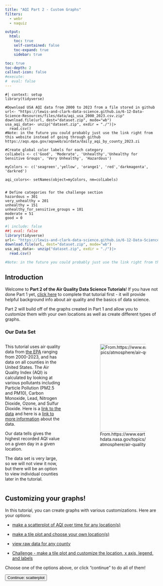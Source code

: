 ```yaml
---
title: "AQI Part 2 - Custom Graphs"
filters: 
  - webr
  - naquiz

output: 
  html: 
    toc: true
    self-contained: false
    toc-expand: true
    sidebar: true

toc: true
toc-depth: 2
callout-icon: false
#execute: 
#  eval: false
---
```



<script>
console.log("Script loaded");

document.addEventListener("DOMContentLoaded", function() {
    let currentPartIndex = 0;
    const parts = document.querySelectorAll(".tutorial-part");
    const buttons = document.querySelectorAll("button[id^='continue-button']");
    const nextButton = document.getElementById("next-button");
    const headerHeight = document.querySelector("header") ? document.querySelector("header").offsetHeight : 0;
    const sidebarLinks = document.querySelectorAll("#quarto-margin-sidebar .sidebar a"); // Updated selector

    // Log the selected elements
    console.log('Tutorial parts:', parts);
    console.log('Continue buttons:', buttons);

    // Hide all tutorial parts except the first one
    parts.forEach(function(part, index) {
        if (index !== 0) {
            part.style.display = "none";
        }
    });

    // Function to scroll to the top of the element, accounting for a fixed header
    function scrollToElement(element) {
        const elementTop = element.getBoundingClientRect().top + window.scrollY;
        window.scrollTo({
            top: elementTop - headerHeight,
            behavior: "smooth"
        });
    }

    // Function to show a specific part
    function showPart(index) {
        if (index >= 0 && index < parts.length) {
            parts.forEach((part, idx) => {
                part.style.display = (idx === index) ? "block" : "none";
            });
            scrollToElement(parts[index]);
            currentPartIndex = index;
        }
    }
    
     // Function to show all parts up to a specific index
    function showPartsUpTo(index) {
        parts.forEach((part, idx) => {
            if (idx <= index) {
                part.style.display = "block";
            }
            if (idx > index){
            part.style.display = "none";
}
        });
        scrollToElement(parts[index]);
        currentPartIndex = index;
    }

    // Add click event listeners to each button
    buttons.forEach(function(button, index) {
        button.addEventListener("click", function() {
            if (currentPartIndex < parts.length - 1) {
                parts[currentPartIndex].style.display = "block";
                buttons[currentPartIndex].style.display = "none";
                currentPartIndex++;
                showPartsUpTo(currentPartIndex);
            } else {
                alert("End of tutorial");
            }
        });
    });

    // Listen for hash changes to navigate to the correct section
    window.addEventListener("hashchange", function() {
        const hash = window.location.hash;
        if (hash) {
            const targetPart = document.querySelector(hash);
            if (targetPart) {
                const targetIndex = Array.prototype.indexOf.call(parts, targetPart);
                showPartsUpTo(targetIndex);
                buttons.forEach((button, idx) => {
                  if (idx < targetIndex) {
                  button.style.display="none";}
                  if (idx >= targetIndex) {
                  button.style.display="block";
}
                  });
            }
        }
    });

    // Check the URL hash on page load
    const initialHash = window.location.hash;
    if (initialHash) {
        const initialTarget = document.querySelector(initialHash);
        if (initialTarget) {
          const intialIndex=Array.prototype.indexOf.call(parts, initialTarget);
            showPartsUpTo(initalIndex);
            buttons.forEach((button, idx) => {
                if (idx < initialIndex) {
                    button.style.display = "none";
                }
            });
        }
    }
    // Add click event listener to the new next button
    if (nextButton) {
        nextButton.addEventListener("click", function() {
            window.location.href = "https://lewis-and-clark-data-science.github.io/6-12-Data-Science-Resources/tutorials/AQI_tutorial_advanced.html"; 
        });
    }
});

</script>

```webr-r
#| context: setup
library(tidyverse)

#Download USA AQI data from 2000 to 2023 from a file stored in github
url<- "https://lewis-and-clark-data-science.github.io/6-12-Data-Science-Resources/files/data/aqi_usa_2000_2023.csv.zip"
download.file(url, dest="dataset.zip", mode="wb") 
usa_aqi_data<- unzip("dataset.zip", exdir = "./")|>
  read.csv()
#Note: in the future you could probably just use the link right from this website instead of going through github https://aqs.epa.gov/aqsweb/airdata/daily_aqi_by_county_2023.zi

#Create global color labels for each category
colLabels <- c('Good', 'Moderate', 'Unhealthy','Unhealthy for Sensitive Groups', 'Very Unhealthy', 'Hazardous')

myColors <- c('seagreen','yellow', 'orange1', 'red','darkmagenta', 'darkred')

aqi_colors<- setNames(object=myColors, nm=colLabels)


# Define categories for the challenge section 
hazardous = 301
very_unhealthy = 201
unhealthy = 151
unhealthy_for_sensitive_groups = 101
moderate = 51
good = 0

```

```r
#| include: false
##| eval: false
library(tidyverse)
url<- "https://lewis-and-clark-data-science.github.io/6-12-Data-Science-Resources/files/data/aqi_usa_2000_2023.csv.zip"
download.file(url, dest="dataset.zip", mode="wb") 
usa_aqi_data<- unzip("dataset.zip", exdir = "./")|>
  read.csv()

#Note: in the future you could probably just use the link right from this website instead of going through github https://aqs.epa.gov/aqsweb/airdata/daily_aqi_by_county_2023.zip
```

<div class="tutorial-part" style="display: block;">


## Introduction


Welcome to **Part 2 of the Air Quality Data Science Tutorials**! If you have not done Part 1 yet, [click here](AQI_tutorial.qmd) to complete that tutorial first - it will provide helpful background info about air quality and the basics of data science.

Part 2 will build off of the graphs created in Part 1 and allow you to customize them with your own locations as well as create different types of graphs. 

### Our Data Set

::: columns
::: {.column width="40%"}

This tutorial uses air quality data from [the EPA](https://aqs.epa.gov/aqsweb/airdata/download_files.html#AQI){target="_blank"} ranging from 2000-2023, and has data on all counties in the United States. The Air Quality Index (AQI) is calculated by looking at various pollutants including Particle Pollution (PM2.5 and PM10), Carbon Monoxide, Lead, Nitrogen Dioxide, Ozone, and Sulfur Dioxide. Here is a [link to the data](https://aqs.epa.gov/aqsweb/airdata/download_files.html#AQI){target="_blank"} and here is a [link to more information](https://aqs.epa.gov/aqsweb/airdata/FileFormats.html#_pollutant_standards){target="_blank"} about the data. 

Our data tells gives the highest recorded AQI value on a given day in a given location. 

The data set is very large, so we will not view it now, but there will be an option to view individual counties later in the tutorial. 

:::
::: {.column width="10%"}
:::
::: {.column width="50%"}

![From.https://www.earthdata.nasa.gov/topics/atmosphere/air-quality](https://lewis-and-clark-data-science.github.io/6-12-Data-Science-Resources/files/figures/airqualityimage.png){fig-align="center" fig-alt="air quality images of 6 cities" height="3in" fig-cap-location="margin"}
:::

:::


## Customizing your graphs!

In this tutorial, you can create graphs with various customizations. Here are your options: 

-   [make a scatterplot of AQI over time for any location(s)](#sec-scatterplot)

-   [make a tile plot and choose your own location(s)](#sec-tilemylocation)

-   [view raw data for any county](#sec-rawdata)

-   [Challenge - make a tile plot and customize the location, x axis, legend, and labels](#sec-codechallenge)

Choose one of the options above, or click "continue" to do all of them!

<button id="continue-button" class="btn btn-primary float-start me-2">Continue: scatterplot</button>
</div>

<div class="tutorial-part" style="display: none;">

## Create a scatter plot of AQI over time {#sec-scatterplot}

First, let's create a scatterplot! We're going to graph the number of **days per year** when the AQI was above a certain threshold. 

In other words, we'll graph the number of days when the AQI was red (or orange or green or whatever level you choose). Then, we'll see how this **data changes over time**, from 2020 to 2023.

To do this, we'll use a scatterplot. A scatterplot is a collection of points, where each point represents a data value. 

::: {.border-left}
**Stop and Think**

Before we start, what do you think the graph might look like? Discuss these questions with your neighbor: 

-   In Portland, do you think the air quality is getting **better** or **worse** since 2000? 

-   If we only look at **Unhealthy** AQI levels (red) in Portland, do you think there will be **more** or **less** total days of unhealthy air quality since 2000?
:::

<button id="continue-button" class="btn btn-primary float-start me-2">Continue</button>
</div>

<div class="tutorial-part" style="display: none;">

### Step 1: Choose your county {#sec-scatterplot1step}

First, you'll need to choose a county that you want to graph.

Here are your options, organized by state. Click through them and find the county you'd like to graph. You'll need to remember the exact spelling AND capitalization. 

::: {.callout-note collapse="true"}
## States and County Names 

```r
#| output: true
#| echo: false
##| eval: false

library(DT)
library(knitr)
usa_aqi_data|>
  select('State.Name','county.Name')|>
  unique()|>
  group_by(State.Name)|>
  datatable()
#usa_aqi_data|>
#  select('State.Name','county.Name')|>
#  unique()|>
#  group_by(State.Name)|>
#  kable()
```
:::

### Step 2: Add your county name to the code

Now, you'll tell the computer which county you chose.

**Important** make sure you spell the County name exactly as you found it in the table above, and be sure to use proper capitalization as well. 


::: panel-tabset 

## Code editor

**Type** your county name in the code chunk below. Replace the red line with the county but DON'T delete the quotes `""`. 

**Press** Run Code

```webr-r
myCounty = "__________"

```

## Example

```webr-r
myCounty = "Multnomah"

```
:::


<button id="continue-button" class="btn btn-primary float-start me-2">Continue</button>
</div>

<div class="tutorial-part" style="display: none;">

### Step 3: Choose which AQI level you want to graph

Now, you can choose which air quality level you'd like to graph. You can focus on any of the following: 

-   "Good"
-   "Moderate"
-   "Unhealthy for Sensitive Groups"
-   "Unhealthy"
-   "Very Unhealthy"
-   "Hazardous"

::: panel-tabset

## Code editor

**Type** the level you choose in the code chunk. Replace the red line and be sure to keep the quotes. 

**Press** Run code

```webr-r
myLevel = "_______"
```

## Example

```webr-r
myLevel = "Unhealthy"
```

:::

<button id="continue-button" class="btn btn-primary float-start me-2">Continue</button>
</div>

<div class="tutorial-part" style="display: none;">

### Step 4: Choose a color

Now you can choose a color for your points. Here are a few options. Otherwise go to [this link](http://www.stat.columbia.edu/~tzheng/files/Rcolor.pdf){target="_blank"} for more options.

-   "red"
-   "green"
-   "blue"
-   "orange"
-   "pink"
-   "purple"
-   "yellow"

::: panel-tabset

## Code editor

**Type** your color name in the code chunk. Replace the red line. Use all lowercase and be sure to keep the quotes `""`.

**Press** run code

```webr-r
myColor = "_____"

```

## Example

```webr-r
myColor = "red"

```

:::

<button id="continue-button" class="btn btn-primary float-start me-2">Continue</button>
</div>

<div class="tutorial-part" style="display: none;">

### Step 5: Create the graph!

Now you can create your graph! Click through the tabs at the top of the code editor to see more options for customizing your graph. 

::: panel-tabset

## Code editor

**Press** run code

```webr-r
myScatterplotData<- usa_aqi_data|>
  filter(county.Name==myCounty) |>
  mutate(Year=as.integer(format(as.Date(Date), "%Y")),
        Month = factor(month(Date)),
         DOY = yday(Date))|> 
  mutate(Category = factor(Category, levels= colLabels)) |>
  filter(Category == myLevel)

myScatterplotData |>
  group_by(Year) |>
  count() |>
  
  ggplot(aes(x=Year, y=n))+
  geom_point(color=myColor) +
  labs(title = paste0("Number of days with AQI value ", myLevel, " from 2000-2023 in ", myCounty),
       x = "Year",
       y = paste0("Number of days with AQI value ", myLevel))+
  scale_x_continuous(breaks = seq(2000,2023, by=2))

```

## Add a line of best fit

Want to add a line of best fit? 

**Press** run code.

```webr-r
myScatterplotData<- usa_aqi_data|>
  filter(county.Name==myCounty) |>
  mutate(Year=as.integer(format(as.Date(Date), "%Y")),
        Month = factor(month(Date)),
         DOY = yday(Date))|> 
  mutate(Category = factor(Category, levels= colLabels)) |>
  filter(Category == myLevel)

myScatterplotData |>
  group_by(Year) |>
  count() |>
  
  ggplot(aes(x=Year, y=n))+
  geom_point(color=myColor) +
  geom_smooth(method='lm', color=myColor)+
  labs(title = paste0("Number of days with AQI value ", myLevel, " from 2000-2023 in ", myCounty),
       x = "Year",
       y = paste0("Number of days with AQI value ", myLevel))+
  scale_x_continuous(breaks = seq(2000,2023, by=2))

```

## Compare two counties

Want to overlay 2 scatterplots and compare 2 different counties? 

**Replace** the red lines with your county names! Make sure you enclose them with quotes `""` and spell their names properly (refer back to [this table](#sec-tilemylocation)).

**Press** run code

```webr-r
myCounty = "______" 
myCounty2 = "______"

```

**Example**: 
```r
#| eval: false
myCounty = "Multnomah" 
myCounty2 = "Los Angeles"
```

Now, let's make the graph again:

**Press** Run code

```webr-r
myScatterplotData<- usa_aqi_data|>
  filter(county.Name==myCounty | county.Name==myCounty2) |>
  mutate(Year=as.integer(format(as.Date(Date), "%Y")),
        Month = factor(month(Date)),
         DOY = yday(Date))|> 
  mutate(Category = factor(Category, levels= colLabels)) |>
  filter(Category == myLevel)

myScatterplotData |>
  group_by(Year, county.Name) |>
  count() |>
  
  ggplot(aes(x=Year, y=n, color=county.Name))+
  geom_point() +
  geom_smooth(method='lm')+
  labs(title = paste0("Days with AQI value ", myLevel, " from 2000-2023 in ", myCounty, " and ", myCounty2),
       x = "Year",
       y = paste0("Number of days with AQI value ", myLevel))+
  scale_x_continuous(breaks = seq(2000,2023, by=2))

```

## Troubleshooting

-   Run Code button not working: Make sure you wait until the green circle at the very top of this page says "Ready!" We have some code running in the background and the green circle indicates it has finished running. ![](https://lewis-and-clark-data-science.github.io/6-12-Data-Science-Resources/files/figures/webrready.png){fig-align="right" fig-alt="webr ready image" height="0.5in"} 

-   Error message: 

    -   Did you accidentally delete or change some code? Click the refresh button at the top of the code cell and try running it again. 
    -   Did you run all the previous code chunks in this section? Return to Step 1 and make sure you pressed "Run code" in every step. 
    -   Did you spell and capitalize all the variables correctly, as specified in each step? If not, correct it and press "run code" in that step. 

:::

<button id="continue-button" class="btn btn-primary float-start me-2">Continue: tile plot</button>
</div>

<div class="tutorial-part" style="display: none;">


## Make a tile plot of any county! {#sec-tilemylocation}

What if you wanted to look at the air quality data for another place (other than Portland and LA which were analyzed in Part 1)? You'll be able to do that below.

If you'd like a **challenge**, go to the [final section](#sec-codechallenge) to create a tile plot with multiple different variables you can adjust! 

### Step 1: Choose a county {#sec-choosecounty1}

First, you'll need to choose a county that you want to graph. 

Here are your options, organized by state. Click through them and find the county you'd like to graph. You'll need to remember the exact spelling AND capitalization. 

::: {.callout-note collapse="true"}
## States and County Names

```r
#| output: true
#| echo: false
##| eval: false

library(DT)
library(knitr)
usa_aqi_data|>
  select('State.Name','county.Name')|>
  unique()|>
  group_by(State.Name)|>
  datatable()
#usa_aqi_data|>
#  select('State.Name','county.Name')|>
#  unique()|>
#  group_by(State.Name)|>
#  kable()
```
:::

### Step 2: Add your county name to the code

Now, you'll tell the computer which county you chose.

**Important** make sure you spell the County name exactly as you found it in the table above, and be sure to use proper capitalization as well. 


::: panel-tabset 

## Code editor

**Type** your county name in the code chunk below. Replace the red line with the county but DON'T delete the quotes `""`. 

**Press** Run Code

```webr-r
myCounty = "__________"

```

## Example

```webr-r
myCounty = "Multnomah"

```
:::

<button id="continue-button" class="btn btn-primary float-start me-2">Continue</button>
</div>

<div class="tutorial-part" style="display: none;">

### Step 3: Make a tile plot

Now we can graph! Click through the tabs at the top of the code editor to see more options for customizing your graph. 

::: panel-tabset

## Code editor

**Press** run code

```webr-r
myCountyData<- usa_aqi_data|>
  filter(county.Name==myCounty)|>
  mutate(Year=as.double(format(as.Date(Date), "%Y")),
        Month = factor(month(Date)),
         DOY = yday(Date))|> 
  mutate(Category = factor(Category, levels= colLabels)) 
  
  ggplot(myCountyData, aes(x = DOY, y = Year, fill = Category))+
  geom_tile()+
  scale_y_reverse()+
  scale_fill_manual(values=aqi_colors, drop=FALSE)+
  labs(x="Day of Year", y="Year", title=paste0("AQI levels for ", myCounty))
```


## View multiple counties at once

Want to combine county data? 

**Replace** the red lines with your county names! Make sure you enclose them with quotes `""` and spell their names properly (refer back to [this table](#sec-tilemylocation)).

**Press** run code

```webr-r
myCounty = "______" 
myCounty2 = "______"

```


**Example**: 
```r
#| eval: false
myCounty = "Clackamas" 
myCounty2 = "Multnomah"
```

Now, let's make the graph again:

```webr-r

myCountyData<- usa_aqi_data|>
  filter(county.Name==myCounty | county.Name==myCounty2) |>
  mutate(Year=as.double(format(as.Date(Date), "%Y")),
        Month = factor(month(Date)),
         DOY = yday(Date))|> 
  mutate(Category = factor(Category, levels= colLabels))
  
ggplot(myCountyData, aes(x = DOY, y = Year, fill = Category))+
  geom_tile()+
  scale_y_reverse()+
  scale_fill_manual(values=aqi_colors, drop=FALSE)+
  labs(x="Day of year", y="Year", title=paste0("AQI levels for ", myCounty, " and ", myCounty2))
```

## Troubleshooting

-   Run Code button not working: Make sure you wait until the green circle at the very top of this page says "Ready!" We have some code running in the background and the green circle indicates it has finished running. ![](https://lewis-and-clark-data-science.github.io/6-12-Data-Science-Resources/files/figures/webrready.png){fig-align="right" fig-alt="webr ready image" height="0.5in"} 

-   Error message: 

    -   Did you accidentally delete or change some code? Click the refresh button at the top of the code cell and try running it again. 
    -   Did you run all the previous code chunks in this section? Return to the code editor where you chose your county name. Make sure you clicked the "Run code" button.
    -   Did you spell and capitalize the County name correctly, exactly as it was found in the table of ["States and County Names"?](#sec-tilemylocation) 

:::

Great work! Want to create a more complicated tile plot? Go to the [Challenge section](#sec-codechallenge) at the very end of this tutorial to learn how to adjust more variables!

Otherwise, click "continue" to view your raw data.

<button id="continue-button" class="btn btn-primary float-start me-2">Continue - View Raw Data </button>
</div>

<div class="tutorial-part" style="display: none;">



## View raw data {#sec-rawdata}

After graphing, you may wonder why the graph looks the way it does. Here, you can look at your raw data. 

### Choose a county 

First, you'll need to choose a county that you want to graph. See section [Choose a county](#sec-tilemylocation) to see a list of county options.

After choosing a county, tell the computer which county you chose.

**Important** make sure you spell the County name exactly as you found it in the table above, and be sure to use proper capitalization as well. 


::: panel-tabset 

## Code editor

**Type** your county name in the code chunk below. Replace the red line with the county but DON'T delete the quotes `""`. Keep all the code below the red line as well. 

**Press** Run Code

```webr-r
myCounty = "__________"

myCountyData<- usa_aqi_data|>
  filter(county.Name==myCounty)
```

## Example

**Press** run code

```webr-r
myCounty = "Multnomah"

myCountyData<- usa_aqi_data|>
  filter(county.Name==myCounty)
```
:::

### Raw data

Click the blue box to see raw data for the county you chose. 

::: {.callout-note collapse="true"}

## Open this blue box first!

**Press** run code to see your raw data! 

It might be very large, so you can click the blue rectangle again to close the data. 

```webr-r
myCountyData
```

Note: If this code doesn't work, it's because you haven't chosen a county in a previous step. Return to [Choose a county](#sec-tilemylocation) and run the code to choose your county. 
:::

Click "continue" for a coding challenge.

<button id="continue-button" class="btn btn-primary float-start me-2">Continue: Tile plot challenge </button>
</div>

<div class="tutorial-part" style="display: none;">


## Challenge: Tile plot with more variable options {#sec-codechallenge}

Want to create a more complex tile plot? In this section, you'll have the opportunity to customize the x axis, legend, and plot labels. 

### Step 1: Choose your location {#sec-challengestep1}

First, you'll tell the computer which county you'd like to graph. 

**Important** make sure you spell the County name exactly as you found it in the [table above](#sec-tilemylocation), and be sure to use proper capitalization as well. 

::: panel-tabset 

## Code editor

**Type** the county name in the code chunk below. Replace the red line with the county but DON'T delete the quotes `""`. 

**Press** run code

```webr-r
myCounty = "__________"

```

## Example

```webr-r
myCounty = "Multnomah"

```
:::

<button id="continue-button" class="btn btn-primary float-start me-2">Continue</button>
</div>

<div class="tutorial-part" style="display: none;">

### Step 2: Choose your variables

Next, you can decide whether you want to view the data by **month** or by **day of the year**. In the graph we made previously, we looked at the AQI index for each **day of year**. But, if you'd like, you can combine the data and look at it by **month**. 

Choose which one you prefer and **press** run code below. 

::: panel-tabset
## View data by MONTH

```webr-r
xvar = 'Month'
```

## View data by DAY OF YEAR

```webr-r
xvar = 'DOY'
```

:::

<button id="continue-button" class="btn btn-primary float-start me-2">Continue</button>
</div>

<div class="tutorial-part" style="display: none;">


### Step 3: Choose your category levels

The EPA has defined category levels for air quality (good, moderate, unhealthy for sensitive groups, unhealthy, very unhealthy, hazardous). But maybe, you want to adjust those categories. For example, you might be extra sensitive to air pollution, so you want the "good" category to be smaller. Here, you have the option to define those categories. 

-   If you want to keep the categories the same, skip this step!

-   Below, you can change the numbers for each category. Each category includes numbers **equal to or greater than** the one you input. For example, right now *hazardous* is anything equal to or greater than 301, and very unhealthy is between 201-300. 

**Replace** the current numbers with your chosen AQI values.

**Press** run code

```webr-r

hazardous = 301

very_unhealthy = 201

unhealthy = 151

unhealthy_for_sensitive_groups = 101

moderate = 51

good = 0

```

::: {.border-left}

**Stop and think** 

-   Why did you choose the AQI values you did for each category? 

-   How do you think the EPA makes those decisions? (Check out [table 6 in this document](https://document.airnow.gov/technical-assistance-document-for-the-reporting-of-daily-air-quailty.pdf){target="_blank"} if you want more information on this!)

-   Do you think one AQI level affects everyone the same? Or does it affect some people more than others? 
:::

<button id="continue-button" class="btn btn-primary float-start me-2">Continue</button>
</div>

<div class="tutorial-part" style="display: none;">


### Step 4: Add labels

Now let's add labels to your tile plot. 

Type in names for your labels below. Replace the red lines and keep the quotes `""`. 

-   The `xlabel` is the label for the bottom axis. 

-   The `ylabel` is the label for the left axis. This will be year for all plots.

-   The `title` tells the reader what the graph is about and will be on top of the graph. 

::: panel-tabset

## Code editor

**Type** your labels below. 

**Press** run code.

```webr-r
xlabel = "_____"

ylabel = "Year"

title = "_____"

```

## Example
```webr-r
xlabel = "Month"

ylabel = "Year"

title = "AQI Levels for Multnomah County"

```
:::

<button id="continue-button" class="btn btn-primary float-start me-2">Continue</button>
</div>

<div class="tutorial-part" style="display: none;">

### Step 5: Graph

Now let's make your graph! 

**Press** run code below to see your graph. If you want to know more about how the code works, click "Learn more"!

::: panel-tabset

## Code editor

**Press** run code

```webr-r

colLabels <- c(paste0('Good: AQI under ', moderate), paste0('Moderate: AQI over ', moderate), paste0('Unhealthy for Sensitive Groups: AQI over ', unhealthy_for_sensitive_groups), paste0('Unhealthy: AQI over ', unhealthy), paste0('Very Unhealthy: AQI over ', very_unhealthy), paste0('Hazardous: AQI over ', hazardous))

myColors <- c('seagreen','yellow', 'orange1', 'red','darkmagenta', 'darkred')

aqi_colors<- setNames(object=myColors, nm=colLabels)

myCountyData<- usa_aqi_data|>
  filter(county.Name==myCounty) |>
  mutate(Year=as.double(format(as.Date(Date), "%Y")),
        Month = factor(month(Date)),
         DOY = yday(Date))|> 
  mutate(AQI_Category = case_when(AQI >= hazardous ~ paste0('Hazardous: AQI over ', hazardous),
                                  AQI >= very_unhealthy ~ paste0('Very Unhealthy: AQI over ', very_unhealthy),
                                  AQI >= unhealthy ~ paste0('Unhealthy: AQI over ', unhealthy),
                                  AQI >= unhealthy_for_sensitive_groups ~ paste0('Unhealthy for Sensitive Groups: AQI over ', unhealthy_for_sensitive_groups),
                                  AQI >= moderate ~ paste0('Moderate: AQI over ', moderate),
                                  TRUE ~ paste0('Good: AQI under ', moderate)))|>
  mutate(AQI_Category = factor(AQI_Category, levels= colLabels)) 

  ggplot(myCountyData, aes(x = .data[[xvar]], y = .data[["Year"]], fill = .data[["AQI_Category"]]))+
  geom_tile()+
  scale_y_reverse()+
  scale_fill_manual(values=aqi_colors, drop=FALSE)+
  labs(x=xlabel, y="Year", title=paste0("AQI levels for ", myCounty))
```

## Learn more

I'll get to this :) 

## Troubleshooting

-   Run Code button not working: Make sure you wait until the green circle at the very top of this page says "Ready!" We have some code running in the background and the green circle indicates it has finished running.   ![](https://lewis-and-clark-data-science.github.io/6-12-Data-Science-Resources/files/figures/webrready.png){fig-align="right" fig-alt="webr ready image" height="0.5in"} 

-   Error message: 

    -   Did you accidentally delete or change some code? Click the refresh button at the top of the code cell and try running it again. 
    -   Did you run all the previous code chunks in this section? Return to Step 1 and make sure you pressed "Run code" in every step. 
    -   Did you spell and capitalize all the variables correctly, as specified in each step? If not, correct it and press "run code" in that step. 

:::

<button id="continue-button" class="btn btn-primary float-start me-2">Continue</button>
</div>

<div class="tutorial-part" style="display: none;">

## Congratulations!

You have finished this tutorial and made lots of different types of air quality graphs! Excellent work!

![from.giphy.com](https://i.giphy.com/media/v1.Y2lkPTc5MGI3NjExY2l2MDhxODdjaDE2YmF3amxjbm54dXhxNW0zZGtzandzcnFhemlwaiZlcD12MV9pbnRlcm5hbF9naWZfYnlfaWQmY3Q9Zw/xUOxf7XfmpxuSode1O/giphy.gif)

</div>